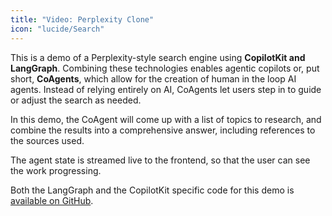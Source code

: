 ```yaml
---
title: "Video: Perplexity Clone" 
icon: "lucide/Search"
---
```


<YouTubeVideo videoId="HvzmwwDF4aM" defaultPlaybackRate={1.25} />

This is a demo of a Perplexity-style search engine using **CopilotKit and LangGraph**.
Combining these technologies enables agentic copilots or, put short, **CoAgents**, which allow for the creation of human in the loop AI agents.
Instead of relying entirely on AI, CoAgents let users step in to guide or adjust the search as needed.

In this demo, the CoAgent will come up with a list of topics to research, and combine the results
into a comprehensive answer, including references to the sources used.

The agent state is streamed live to the frontend, so that the user can see the work progressing.

Both the LangGraph and the CopilotKit specific code for this demo is [available
on GitHub](https://github.com/CopilotKit/CopilotKit/tree/main/examples/coagents-ai-researcher).
